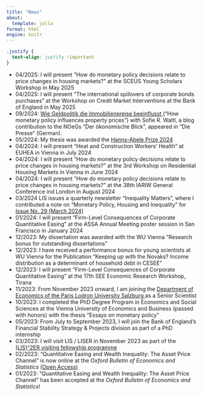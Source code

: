 ```yaml
---
title: "News"
about:
  template: jolla
format: html
engine: knitr
---
```


```css
.justify {
  text-align: justify !important
}
```

::: justify
-   04/2025: I will present "How do monetary policy decisions relate to price changes in housing markets?" at the SCEUS Young Scholars Workshop in May 2025
-   04/2025: I will present "The international spillovers of corporate bonds purchases" at the Workshop on Credit Market Interventions at the Bank of England in May 2025
-   09/2024: <a href="https://www.diepresse.com/18877391/wie-geldpolitik-die-immobilienpreise-beeinflusst"> Wie Geldpolitik die Immobilienpreise beeinflusst </a> ("How monetary policy influences property prices") with Sofie R. Waltl, a blog contribution to the NOeGs "Der ökonomische Blick", appeared in "Die Presse" (German).
-   05/2024: My thesis was awarded the <a href="https://www.wu.ac.at/en/economics/research/hanns-abele-prize">Hanns-Abele Prize 2024</a>
-   04/2024: I will present "Heat and Construction Workers’ Health" at EUHEA in Vienna in July 2024
-   04/2024: I will present "How do monetary policy decisions relate to price changes in housing markets?" at the 3rd Workshop on Residential Housing Markets in Vienna in June 2024
-   04/2024: I will present "How do monetary policy decisions relate to price changes in housing markets?" at the 38th IARIW General Conference ind London in August 2024
-   03/2024 LIS issues a quarterly newsletter "Inequality Matters", where I contributed a note on "Monetary Policy, Housing and Inequality" for<a href="https://www.lisdatacenter.org/wp-content/uploads/files/nl-2024-29.pdf"> Issue No. 29 (March 2024)</a>
-   01/2024: I will present "Firm-Level Consequences of Corporate Quantitative Easing" at the ASSA Annual Meeting poster session in San Francisco in January 2024
-   12/2023: My dissertation was awarded with the WU Vienna "Research bonus for outstanding dissertations"
-   12/2023: I have received a performance bonus for young scientists at WU Vienna for the Publication "Keeping up with the Novaks? Income distribution as a determinant of household debt in CESEE"
-   12/2023: I will present "Firm-Level Consequences of Corporate Quantitative Easing" at the 17th SEE Economic Research Workshop, Tirana
-   11/2023: From November 2023 onward, I am joining the <a href="https://www.plus.ac.at/economics/?lang=en"> Department of Economics of the Paris Lodron University Salzburg </a> as a Senior Scientist
-   10/2023: I completed the PhD Degree Program in Economics and Social Sciences at the Vienna University of Economics and Business (passed with honors) with the thesis "Essays on monetary policy"
-   05/2023: From July to September 2023, I will join the Bank of England's Financial Stability Strategy & Projects division as part of a PhD internship
-   03/2023: I will visit LIS / LISER in November 2023 as part of the <a href="https://www.lisdatacenter.org/projects/lis2er-initiative/visitors/"> (LIS)\^2ER visiting fellowship programme</a>
-   02/2023: "Quantitative Easing and Wealth Inequality: The Asset Price Channel" is now online at the <em>Oxford Bulletin of Economics and Statistics</em> <a href="https://onlinelibrary.wiley.com/doi/10.1111/obes.12543"> (Open Access)</a>
-   01/2023: "Quantitative Easing and Wealth Inequality: The Asset Price Channel" has been accepted at the <em>Oxford Bulletin of Economics and Statistics</em>!
:::
